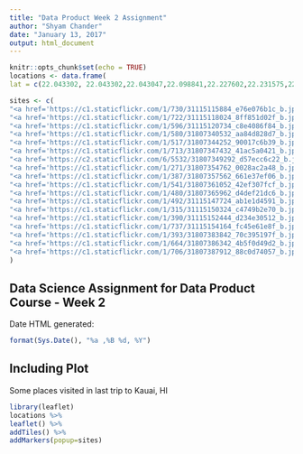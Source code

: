 ```yaml
---
title: "Data Product Week 2 Assignment"
author: "Shyam Chander"
date: "January 13, 2017"
output: html_document
---
```


```r
knitr::opts_chunk$set(echo = TRUE)
locations <- data.frame(
lat = c(22.043302, 22.043302,22.043047,22.098841,22.227602,22.231575,22.231575,22.231575,22.231575,22.231575,22.220116,22.034333,22.034333,22.034333,21.990408,22.051619,22.051619,21.952019), lng = c(-159.336020,-159.336020,-159.360781,-159.305389,-159.401348,-159.401934,-159.401934,-159.401934,-159.401934,-159.401934,-159.565239,-159.379023,-159.379023,-159.379023,-159.666284,-159.659842,-159.659842,-159.661312))

sites <- c(
"<a href='https://c1.staticflickr.com/1/730/31115115884_e76e076b1c_b.jpg'><img height=50 width=50 src='https://c1.staticflickr.com/1/730/31115115884_e76e076b1c_s.jpg'/></a>",
"<a href='https://c1.staticflickr.com/1/722/31115118024_8ff851d02f_b.jpg'><img height=50 width=50 src='https://c1.staticflickr.com/1/722/31115118024_8ff851d02f_s.jpg'/></a>",
"<a href='https://c1.staticflickr.com/1/596/31115120734_c8e4086f84_b.jpg'><img height=50 width=50 src='https://c1.staticflickr.com/1/596/31115120734_c8e4086f84_s.jpg'/></a>",
"<a href='https://c1.staticflickr.com/1/580/31807340532_aa84d828d7_b.jpg'><img height=50 width=50 src='https://c1.staticflickr.com/1/580/31807340532_aa84d828d7_s.jpg'/></a>",
"<a href='https://c1.staticflickr.com/1/517/31807344252_90017c6b39_b.jpg'><img height=50 width=50 src='https://c1.staticflickr.com/1/517/31807344252_90017c6b39_s.jpg'/></a>",
"<a href='https://c1.staticflickr.com/1/713/31807347432_41ac5a0421_b.jpg'><img height=50 width=50 src='https://c1.staticflickr.com/1/713/31807347432_41ac5a0421_s.jpg'/></a>",
"<a href='https://c2.staticflickr.com/6/5532/31807349292_d57ecc6c22_b.jpg'><img height=50 width=50 src='https://c2.staticflickr.com/6/5532/31807349292_d57ecc6c22_s.jpg'/></a>",
"<a href='https://c1.staticflickr.com/1/271/31807354762_0028ac2a48_b.jpg'><img height=50 width=50 src='https://c1.staticflickr.com/1/271/31807354762_0028ac2a48_s.jpg'/></a>",
"<a href='https://c1.staticflickr.com/1/387/31807357562_661e37ef06_b.jpg'><img height=50 width=50 src='https://c1.staticflickr.com/1/387/31807357562_661e37ef06_s.jpg'/></a>",
"<a href='https://c1.staticflickr.com/1/541/31807361052_42ef307fcf_b.jpg'><img height=50 width=50 src='https://c1.staticflickr.com/1/541/31807361052_42ef307fcf_s.jpg'/></a>",
"<a href='https://c1.staticflickr.com/1/480/31807365962_d4def21dc6_b.jpg'><img height=50 width=50 src='https://c1.staticflickr.com/1/480/31807365962_d4def21dc6_s.jpg'/></a>",
"<a href='https://c1.staticflickr.com/1/492/31115147724_ab1e1d4591_b.jpg'><img height=50 width=50 src='https://c1.staticflickr.com/1/492/31115147724_ab1e1d4591_s.jpg'/></a>",
"<a href='https://c1.staticflickr.com/1/315/31115150324_c4749b2e70_b.jpg'><img height=50 width=50 src='https://c1.staticflickr.com/1/315/31115150324_c4749b2e70_s.jpg'/></a>",
"<a href='https://c1.staticflickr.com/1/390/31115152444_d234e30512_b.jpg'><img height=50 width=50 src='https://c1.staticflickr.com/1/390/31115152444_d234e30512_s.jpg'/></a>",
"<a href='https://c1.staticflickr.com/1/737/31115154164_fc45e61e8f_b.jpg'><img height=50 width=50 src='https://c1.staticflickr.com/1/737/31115154164_fc45e61e8f_s.jpg'/></a>",
"<a href='https://c1.staticflickr.com/1/393/31807383842_70c395197f_b.jpg'><img height=50 width=50 src='https://c1.staticflickr.com/1/393/31807383842_70c395197f_s.jpg'/></a>",
"<a href='https://c1.staticflickr.com/1/664/31807386342_4b5f0d49d2_b.jpg'><img height=50 width=50 src='https://c1.staticflickr.com/1/664/31807386342_4b5f0d49d2_s.jpg'/></a>",
"<a href='https://c1.staticflickr.com/1/706/31807387912_88c0d74057_b.jpg'><img height=50 width=50 src='https://c1.staticflickr.com/1/706/31807387912_88c0d74057_s.jpg'/></a>"
)
```

## Data Science Assignment for Data Product Course - Week 2
Date HTML generated:
```r
format(Sys.Date(), "%a ,%B %d, %Y")
```

## Including Plot
Some places visited in last trip to Kauai, HI
```r
library(leaflet) 
locations %>%
leaflet() %>%
addTiles() %>%
addMarkers(popup=sites)
```

